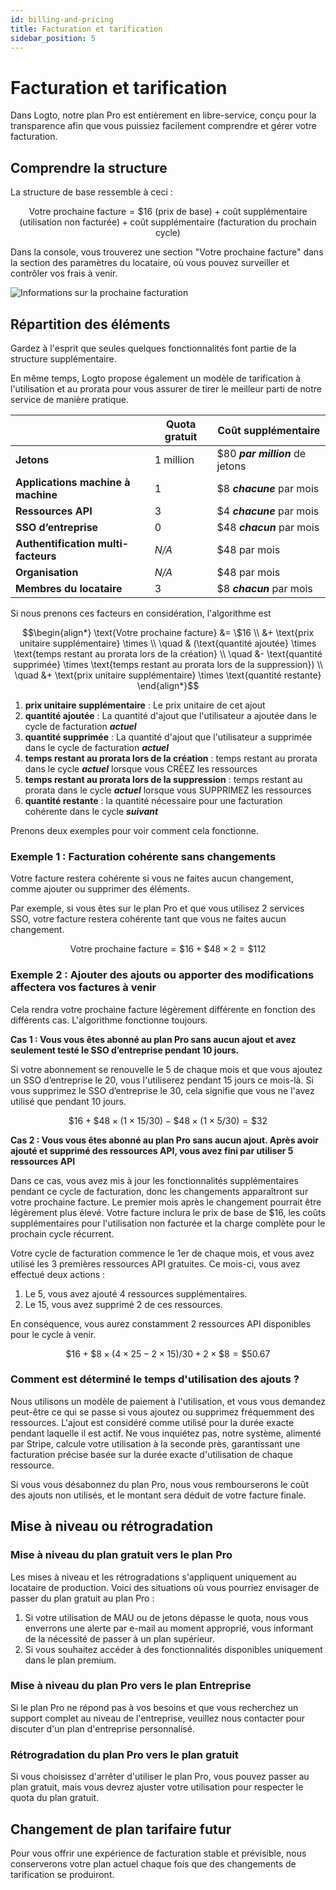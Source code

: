 ```yaml
---
id: billing-and-pricing
title: Facturation et tarification
sidebar_position: 5
---
```


# Facturation et tarification

Dans Logto, notre plan Pro est entièrement en libre-service, conçu pour la transparence afin que vous puissiez facilement comprendre et gérer votre facturation.

## Comprendre la structure

La structure de base ressemble à ceci :

```math
\text{Votre prochaine facture} = \$16\text{ (prix de base)} + \text{coût supplémentaire (utilisation non facturée)} + \text{coût supplémentaire (facturation du prochain cycle)}
```

Dans la console, vous trouverez une section "Votre prochaine facture" dans la section des paramètres du locataire, où vous pouvez surveiller et contrôler vos frais à venir.

![Informations sur la prochaine facturation](./assets/next-billing-info.png)

## Répartition des éléments

Gardez à l'esprit que seules quelques fonctionnalités font partie de la structure supplémentaire.

En même temps, Logto propose également un modèle de tarification à l'utilisation et au prorata pour vous assurer de tirer le meilleur parti de notre service de manière pratique.

|                                     | Quota gratuit | Coût supplémentaire             |
| ----------------------------------- | ------------- | ------------------------------- |
| **Jetons**                          | 1 million     | $80 **_par million_** de jetons |
| **Applications machine à machine**  | 1             | $8 **_chacune_** par mois       |
| **Ressources API**                  | 3             | $4 **_chacune_** par mois       |
| **SSO d’entreprise**                | 0             | $48 **_chacun_** par mois       |
| **Authentification multi-facteurs** | _N/A_         | $48 par mois                    |
| **Organisation**                    | _N/A_         | $48 par mois                    |
| **Membres du locataire**            | 3             | $8 **_chacun_** par mois        |

Si nous prenons ces facteurs en considération, l'algorithme est

```math
\begin{align*}
\text{Votre prochaine facture} &= \$16 \\
&+ \text{prix unitaire supplémentaire} \times \\
\quad & (\text{quantité ajoutée} \times \text{temps restant au prorata lors de la création} \\
\quad &- \text{quantité supprimée} \times \text{temps restant au prorata lors de la suppression}) \\
\quad &+ \text{prix unitaire supplémentaire} \times \text{quantité restante}
\end{align*}
```

1. **prix unitaire supplémentaire** : Le prix unitaire de cet ajout
2. **quantité ajoutée** : La quantité d'ajout que l'utilisateur a ajoutée dans le cycle de facturation **_actuel_**
3. **quantité supprimée** : La quantité d'ajout que l'utilisateur a supprimée dans le cycle de facturation **_actuel_**
4. **temps restant au prorata lors de la création** : temps restant au prorata dans le cycle **_actuel_** lorsque vous CRÉEZ les ressources
5. **temps restant au prorata lors de la suppression** : temps restant au prorata dans le cycle **_actuel_** lorsque vous SUPPRIMEZ les ressources
6. **quantité restante** : la quantité nécessaire pour une facturation cohérente dans le cycle **_suivant_**

Prenons deux exemples pour voir comment cela fonctionne.

### Exemple 1 : Facturation cohérente sans changements

Votre facture restera cohérente si vous ne faites aucun changement, comme ajouter ou supprimer des éléments.

Par exemple, si vous êtes sur le plan Pro et que vous utilisez 2 services SSO, votre facture restera cohérente tant que vous ne faites aucun changement.

```math
\text{Votre prochaine facture} = \$ 16 + \$ 48 \times 2 = \$ 112
```

### Exemple 2 : Ajouter des ajouts ou apporter des modifications affectera vos factures à venir

Cela rendra votre prochaine facture légèrement différente en fonction des différents cas. L'algorithme fonctionne toujours.

**Cas 1 : Vous vous êtes abonné au plan Pro sans aucun ajout et avez seulement testé le SSO d’entreprise pendant 10 jours.**

Si votre abonnement se renouvelle le 5 de chaque mois et que vous ajoutez un SSO d’entreprise le 20, vous l'utiliserez pendant 15 jours ce mois-là. Si vous supprimez le SSO d’entreprise le 30, cela signifie que vous ne l'avez utilisé que pendant 10 jours.

```math
\$16 + \$48 \times (1 \times 15 / 30) - \$48 \times (1 \times 5 / 30) = \$32
```

**Cas 2 : Vous vous êtes abonné au plan Pro sans aucun ajout. Après avoir ajouté et supprimé des ressources API, vous avez fini par utiliser 5 ressources API**

Dans ce cas, vous avez mis à jour les fonctionnalités supplémentaires pendant ce cycle de facturation, donc les changements apparaîtront sur votre prochaine facture. Le premier mois après le changement pourrait être légèrement plus élevé. Votre facture inclura le prix de base de $16, les coûts supplémentaires pour l'utilisation non facturée et la charge complète pour le prochain cycle récurrent.

Votre cycle de facturation commence le 1er de chaque mois, et vous avez utilisé les 3 premières ressources API gratuites. Ce mois-ci, vous avez effectué deux actions :

1. Le 5, vous avez ajouté 4 ressources supplémentaires.
2. Le 15, vous avez supprimé 2 de ces ressources.

En conséquence, vous aurez constamment 2 ressources API disponibles pour le cycle à venir.

```math
\$16 + \$8 \times (4 \times 25 - 2 \times 15) / 30 + 2 \times \$8 = \$50.67
```

### Comment est déterminé le temps d'utilisation des ajouts ?

Nous utilisons un modèle de paiement à l'utilisation, et vous vous demandez peut-être ce qui se passe si vous ajoutez ou supprimez fréquemment des ressources. L'ajout est considéré comme utilisé pour la durée exacte pendant laquelle il est actif. Ne vous inquiétez pas, notre système, alimenté par Stripe, calcule votre utilisation à la seconde près, garantissant une facturation précise basée sur la durée exacte d'utilisation de chaque ressource.

Si vous vous désabonnez du plan Pro, nous vous rembourserons le coût des ajouts non utilisés, et le montant sera déduit de votre facture finale.

## Mise à niveau ou rétrogradation

### Mise à niveau du plan gratuit vers le plan Pro

Les mises à niveau et les rétrogradations s'appliquent uniquement au locataire de production. Voici des situations où vous pourriez envisager de passer du plan gratuit au plan Pro :

1. Si votre utilisation de MAU ou de jetons dépasse le quota, nous vous enverrons une alerte par e-mail au moment approprié, vous informant de la nécessité de passer à un plan supérieur.
2. Si vous souhaitez accéder à des fonctionnalités disponibles uniquement dans le plan premium.

### Mise à niveau du plan Pro vers le plan Entreprise

Si le plan Pro ne répond pas à vos besoins et que vous recherchez un support complet au niveau de l'entreprise, veuillez nous contacter pour discuter d'un plan d'entreprise personnalisé.

### Rétrogradation du plan Pro vers le plan gratuit

Si vous choisissez d'arrêter d'utiliser le plan Pro, vous pouvez passer au plan gratuit, mais vous devrez ajuster votre utilisation pour respecter le quota du plan gratuit.

## Changement de plan tarifaire futur

Pour vous offrir une expérience de facturation stable et prévisible, nous conserverons votre plan actuel chaque fois que des changements de tarification se produiront.
